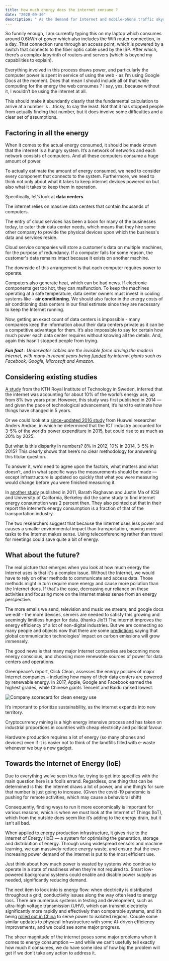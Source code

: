 ```yaml
---
title: How much energy does the internet consume ?
date: "2020-09-30"
description: " As the demand for Internet and mobile-phone traffic skyrockets, the information industry could lead to an explosion in energy use "
---
```

So funnily enough, I am currently typing this on my laptop which consumes around 0.6kWh of power which also includes the Wifi router connection, in a day. That connection runs through an access point, which is powered by a switch that connects to the fiber optic cable used by the ISP. After which, there’s a complex labyrinth of routers and servers (which is beyond my capabilities to explain).

Everything involved in this process draws power, and particularly the computer power is spent in service of using the web - as I’m using Google Docs at the moment. Does that mean I should include all of that while computing for the energy the web consumes ? I say, yes, because without it, I wouldn’t be using the internet at all.

This should make it abundantly clearly that the fundamental calculation to arrive at a number is ...tricky, to say the least. Not that it has stopped people from actually finding that number, but it does involve some difficulties and a clear set of assumptions.

## Factoring in all the energy

When it comes to the actual energy consumed, it should be made known that the internet is a hungry system. It’s a network of networks and each network consists of computers. And all these computers consume a huge amount of power. 

To actually estimate the amount of energy consumed, we need to consider every component that connects to the system. Furthermore, we need to think not only about what it takes to keep internet devices powered on but also what it takes to keep them in operation. 

Specifically, let’s look at **data centers**.

The internet relies on massive data centers that contain thousands of computers.

The entry of cloud services has been a boon for many of the businesses today, to cater their data center needs, which means that they hire some other company to provide the physical devices upon which the business's data and services reside.	

Cloud service companies will store a customer's data on multiple machines, for the purpose of redundancy. If a computer fails for some reason, the customer's data remains intact because it exists on another machine. 

The downside of this arrangement is that each computer requires power to operate.

Computers also generate heat, which can be bad news. If electronic components get too hot, they can malfunction. To keep the machines operating at a safe temperature, data center owners must invest in cooling systems like -  **air conditioning**. We should also factor in the energy costs of air conditioning data centers in our final estimate since they are necessary to keep the Internet running.

Now, getting an exact count of data centers is impossible - many companies keep the information about their data centers private as it can be a competitive advantage for them. It’s also impossible to say for certain how much power each data center requires without knowing all the details. And, again this hasn’t stopped people from trying.

***Fun fact*** : *Underwater cables are the invisible force driving the modern internet, with many in recent years being [funded](https://blog.telegeography.com/rising-tide-content-providers-investment-in-submarine-cables-continues) by internet giants such as Facebook, Google, Microsoft and Amazon.*
 
## Considering existing studies

[A study](https://wireless.kth.se/wp-content/uploads/sites/19/2014/08/Emerging-Trends-in-Electricity-Consumption-for-Consumer-ICT.pdf) from the KTH Royal Institute of Technology in Sweden, inferred that the internet was accounting for about 10% of the world’s energy use, up from 8% two years prior. However, this study was first published in 2014 — and given the pace of technological advancement, it’s hard to estimate how things have changed in 5 years.

Or we could look at a [since-updated 2016 study](https://www.researchgate.net/publication/320225452_Total_Consumer_Power_Consumption_Forecast) from Huawei researcher Anders Andrae, in which he determined that the ICT industry accounted for 3-5% of the world’s power expenditure in 2015, but could rise to as much as 20% by 2025. 

But what is this disparity in numbers? 8% in 2012, 10% in 2014, 3-5% in 2015? 
This clearly shows that here’s no clear methodology for answering this titular question.

To answer it, we’d need to agree upon the factors, what matters and what doesn’t, and in what specific ways the measurements should be made — except infrastructure is updated so quickly that what you were measuring would change before you were finished measuring it.

In [another study](http://www.cs.berkeley.edu/~jtma/papers/emergy-hotnets2011.pdf) published in 2011, Barath Raghavan and Justin Ma of ICSI and University of California, Berkeley did the same study to find internet energy consumption was 2 percent then. They also pointed out that in their report the internet’s energy consumption is a fraction of that of the transportation industry. 

The two researchers suggest that because the Internet uses less power and causes a smaller environmental impact than transportation, moving more tasks to the Internet makes sense. Using teleconferencing rather than travel for meetings could save quite a bit of energy. 

## What about the future?
The real picture that emerges when you look at how much energy the Internet uses is that it's a complex issue. Without the Internet, we would have to rely on other methods to communicate and access data. Those methods might in turn require more energy and cause more pollution than the Internet does. If that's the case, decreasing our reliance on these activities and focusing more on the Internet makes sense from an energy perspective.

The more emails we send, television and music we stream, and google docs we edit - the more devices, servers are needed to satisfy this growing and seemingly limitless hunger for data. (thanks Jio?) The internet improves the energy efficiency of a lot of non-digital industries. But we are connecting so many people and objects now that there are some [predictions](https://www.researchgate.net/publication/320225452_Total_Consumer_Power_Consumption_Forecast) saying that global communication technologies' impact on carbon emissions will grow immensely.

The good news is that many major Internet companies are becoming more energy conscious, and choosing more renewable sources of power for data centers and operations.

Greenpeace’s report, Click Clean, assesses the energy policies of major Internet companies – including how many of their data centers are powered by renewable energy. In 2017, Apple, Google and Facebook earned the highest grades, while Chinese giants Tencent and Baidu ranked lowest.

![Company scorecard for clean energy use](./s19.png)

It’s important to prioritize sustainability, as the internet expands into new territory. 

Cryptocurrency mining is a high energy intensive process and has taken on industrial proportions in countries with cheap electricity and political favour. 

Hardware production requires a lot of energy (so many phones and devices) even if it is easier not to think of the landfills filled with e-waste whenever we buy a new gadget.

## Towards the Internet of Energy (IoE)

Due to everything we’ve seen thus far, trying to get into specifics with the main question here is a fool’s errand. Regardless, one thing that can be determined is this: the internet draws a lot of power, and one thing’s for sure that number is just going to increase. (Given the covid-19 pandemic is pushing for remote activities, which may cause a behavioral shift)

Consequently, finding ways to run it more economically is important for various reasons, which is when we must look at the Internet of Things (IoT), which from the outside does seem like it’s adding to the energy drain, but it isn’t all bad. 

When applied to energy production infrastructure, it gives rise to the Internet of Energy (IoE) — a system for optimising the generation, storage and distribution of energy. Through using widespread sensors and machine learning, we can massively reduce energy waste, and ensure that the ever-increasing power demand of the internet is put to the most efficient use.

Just think about how much power is wasted by systems who continue to operate in a state of readiness when they’re not required to. Smart low-powered background systems could enable and disable power supply as needed, significantly reducing demand. 

The next item to look into is energy flow: when electricity is distributed throughout a grid, conductivity issues along the way often lead to energy loss. There are numerous systems in testing and development, such as ultra-high voltage transmission (UHV), which can transmit electricity significantly more rapidly and effectively than comparable systems, and it’s being [rolled out in China](https://www.tdworld.com/overhead-transmission/article/20972092/worlds-biggest-ultrahigh-voltage-line-powers-up-across-china) to serve power to isolated regions. Couple some similar updates to physical infrastructure with some AI-driven efficiency improvements, and we could see some major progress.

The sheer magnitude of the internet poses some major problems when it comes to energy consumption — and while we can’t usefully tell exactly how much it consumes, we do have some idea of how big the problem will get if we don’t take any action to address it.
